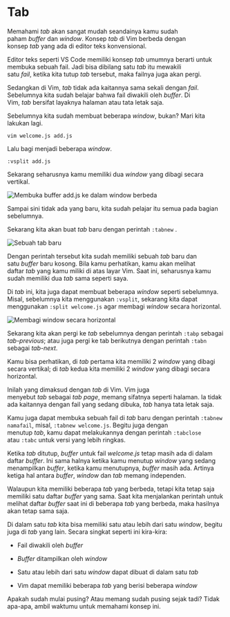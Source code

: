 
# Tab

Memahami *tab* akan sangat mudah seandainya kamu sudah paham *buffer* dan *window*. Konsep *tab* di Vim berbeda dengan konsep *tab* yang ada di editor teks konvensional.

Editor teks seperti VS Code memiliki konsep *tab* umumnya berarti untuk membuka sebuah fail. Jadi bisa dibilang satu *tab* itu mewakili satu *fail*, ketika kita tutup *tab* tersebut, maka failnya juga akan pergi.

Sedangkan di Vim, *tab* tidak ada kaitannya sama sekali dengan *fail*. Sebelumnya kita sudah belajar bahwa fail diwakili oleh *buffer*. Di Vim, *tab* bersifat layaknya halaman atau tata letak saja.

Sebelumnya kita sudah membuat beberapa *window*, bukan? Mari kita lakukan lagi.

```vi
vim welcome.js add.js
```

Lalu bagi menjadi beberapa *window*.

```vi
:vsplit add.js
```

Sekarang seharusnya kamu memiliki dua *window* yang dibagi secara vertikal.

<Image src="/vim/image182.png" alt="Membuka buffer add.js ke dalam window berbeda" />

Sampai sini tidak ada yang baru, kita sudah pelajar itu semua pada bagian sebelumnya.

Sekarang kita akan buat *tab* baru dengan perintah `:tabnew` .

<Image src="/vim/image184.png" alt="Sebuah tab baru" />

Dengan perintah tersebut kita sudah memiliki sebuah *tab* baru dan satu *buffer* baru kosong. Bila kamu perhatikan, kamu akan melihat daftar *tab* yang kamu miliki di atas layar Vim. Saat ini, seharusnya kamu sudah memiliki dua *tab* sama seperti saya.

Di *tab* ini, kita juga dapat membuat beberapa *window* seperti sebelumnya. Misal, sebelumnya kita menggunakan `:vsplit`, sekarang kita dapat menggunakan `:split welcome.js` agar membagi *window* secara horizontal.

<Image src="/vim/image186.png" alt="Membagi window secara horizontal" />

Sekarang kita akan pergi ke *tab* sebelumnya dengan perintah `:tabp` sebagai *tab-previous*; atau juga pergi ke tab berikutnya dengan perintah `:tabn` sebagai *tab-next*.

Kamu bisa perhatikan, di *tab* pertama kita memiliki 2 *window* yang dibagi secara vertikal; di *tab* kedua kita memiliki 2 *window* yang dibagi secara horizontal.

Inilah yang dimaksud dengan *tab* di Vim. Vim juga menyebut *tab* sebagai *tab page*, memang sifatnya seperti halaman. Ia tidak ada kaitannya dengan fail yang sedang dibuka, *tab* hanya tata letak saja.

Kamu juga dapat membuka sebuah fail di *tab* baru dengan perintah `:tabnew namafail`, misal, `:tabnew welcome.js`. Begitu juga dengan menutup *tab*, kamu dapat melakukannya dengan perintah `:tabclose` atau `:tabc` untuk versi yang lebih ringkas.

Ketika *tab* ditutup, *buffer* untuk fail *welcome.js* tetap masih ada di dalam daftar *buffer*. Ini sama halnya ketika kamu menutup *window* yang sedang menampilkan *buffer*, ketika kamu menutupnya, *buffer* masih ada. Artinya ketiga hal antara *buffer*, *window* dan *tab* memang independen.

Walaupun kita memiliki beberapa *tab* yang berbeda, tetapi kita tetap saja memiliki satu daftar *buffer* yang sama. Saat kita menjalankan perintah untuk melihat daftar *buffer* saat ini di beberapa *tab* yang berbeda, maka hasilnya akan tetap sama saja.

Di dalam satu *tab* kita bisa memiliki satu atau lebih dari satu *window*, begitu juga di *tab* yang lain. Secara singkat seperti ini kira-kira:

- Fail diwakili oleh *buffer*

- *Buffer* ditampilkan oleh *window*

- Satu atau lebih dari satu *window* dapat dibuat di dalam satu *tab*

- Vim dapat memiliki beberapa *tab* yang berisi beberapa *window*

Apakah sudah mulai pusing? Atau memang sudah pusing sejak tadi? Tidak apa-apa, ambil waktumu untuk memahami konsep ini.